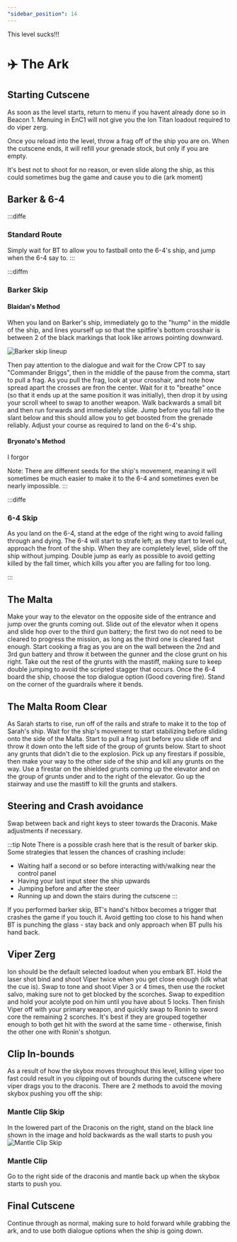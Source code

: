 ```yaml
---
"sidebar_position": 14
---
```


This level sucks!!!


# ✈️ The Ark

## Starting Cutscene
As soon as the level starts, return to menu if you havent already done so in Beacon 1. Menuing in EnC1 will not give you the Ion Titan loadout required to do viper zerg.

Once you reload into the level, throw a frag off of the ship you are on. When the cutscene ends, it will refill your grenade stock, but only if you are empty.

It's best not to shoot for no reason, or even slide along the ship, as this could sometimes bug the game and cause you to die (ark moment)

## Barker & 6-4

:::diffe

### Standard Route

Simply wait for BT to allow you to fastball onto the 6-4's ship, and jump when the 6-4 say to.
:::

:::diffm
### Barker Skip

#### Blaidan's Method

When you land on Barker's ship, immediately go to the "hump" in the middle of the ship, and lines yourself up so that the spitfire's bottom crosshair is between 2 of the black markings that look like arrows pointing downward.

![Barker skip lineup](img/Barker-Skip-Lineup.jpg)

Then pay attention to the dialogue and wait for the Crow CPT to say "Commander Briggs", then in the middle of the pause from the comma, start to pull a frag. As you pull the frag, look at your crosshair, and note how spread apart the crosses are fron the center. Wait for it to "breathe" once (so that it ends up at the same position it was initially), then drop it by using your scroll wheel to swap to another weapon. Walk backwards a small bit and then run forwards and immediately slide. Jump before you fall into the slant below and this should allow you to get boosted from the grenade reliably. Adjust your course as required to land on the 6-4's ship. 

#### Bryonato's Method

I forgor

Note: There are different seeds for the ship's movement, meaning it will sometimes be much easier to make it to the 6-4 and sometimes even be nearly impossible. 
:::

:::diffe
### 6-4 Skip

As you land on the 6-4, stand at the edge of the right wing to avoid falling through and dying. The 6-4 will start to strafe left; as they start to level out, approach the front of the ship. When they are completely level, slide off the ship without jumping. Double jump as early as possible to avoid getting killed by the fall timer, which kills you after you are falling for too long.  

:::

## The Malta

Make your way to the elevator on the opposite side of the entrance and jump over the grunts coming out. Slide out of the elevator when it opens and slide hop over to the third gun battery; the first two do not need to be cleared to progress the mission, as long as the third one is cleared fast enough. Start cooking a frag as you are on the wall between the 2nd and 3rd gun battery and throw it between the gunner and the close grunt on his right. Take out the rest of the grunts with the mastiff, making sure to keep double jumping to avoid the scripted stagger that occurs. Once the 6-4 board the ship, choose the top dialogue option (Good covering fire). Stand on the corner of the guardrails where it bends.

## The Malta Room Clear

As Sarah starts to rise, run off of the rails and strafe to make it to the top of Sarah's ship. Wait for the ship's movement to start stabilizing before sliding onto the side of the Malta. Start to pull a frag just before you slide off and throw it down onto the left side of the group of grunts below. Start to shoot any grunts that didn't die to the explosion. Pick up any firestars if possible, then make your way to the other side of the ship and kill any grunts on the way. Use a firestar on the shielded grunts coming up the elevator and on the group of grunts under and to the right of the elevator. Go up the stairway and use the mastiff to kill the grunts and stalkers. 

## Steering and Crash avoidance

Swap between back and right keys to steer towards the Draconis. Make adjustments if necessary. 

:::tip Note
There is a possible crash here that is the result of barker skip. Some strategies that lessen the chances of crashing include:
- Waiting half a second or so before interacting with/walking near the control panel 
- Having your last input steer the ship upwards
- Jumping before and after the steer 
- Running up and down the stairs during the cutscene 
:::

If you performed barker skip, BT's hand's hitbox becomes a trigger that crashes the game if you touch it. Avoid getting too close to his hand when BT is punching the glass - stay back and only approach when BT pulls his hand back.

## Viper Zerg
Ion should be the default selected loadout when you embark BT. Hold the laser shot bind and shoot Viper twice when you get close enough (idk what the cue is). Swap to tone and shoot Viper 3 or 4 times, then use the rocket salvo, making sure not to get blocked by the scorches. Swap to expedition and hold your acolyte pod on him until you have about 5 locks. Then finish Viper off with your primary weapon, and quickly swap to Ronin to sword core the remaining 2 scorches. It's best if they are grouped together enough to both get hit with the sword at the same time - otherwise, finish the other one with Ronin's shotgun. 

## Clip In-bounds
As a result of how the skybox moves throughout this level, killing viper too fast could result in you clipping out of bounds during the cutscene where viper drags you to the draconis. There are 2 methods to avoid the moving skybox pushing you off the ship:

### Mantle Clip Skip
In the lowered part of the Draconis on the right, stand on the black line shown in the image and hold backwards as the wall starts to push you
![Mantle Clip Skip](img\Mantle-Clip-Skip.jpg)

### Mantle Clip
Go to the right side of the draconis and mantle back up when the skybox starts to push you. 

## Final Cutscene
Continue through as normal, making sure to hold forward while grabbing the ark, and to use both dialogue options when the ship is going down. 
